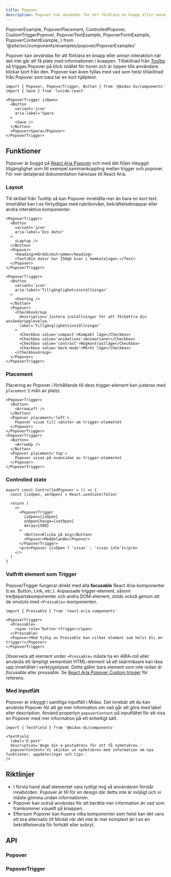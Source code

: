```yaml
---
title: Popover
description: Popover kan användas för att förklara en knapp eller annan interaktion när det inte går att få plats med informationen i knappen.
---
```


  PopoverExample,
  PopoverPlacement,
  ControlledPopover,
  CustomTriggerPopover,
  PopoverTextExample,
  PopoverFormExample,
  PopoverContentExample,
} from '@site/src/components/examples/popover/PopoverExamples'

<ComponentHeader
  name='Popover'
  friendlyName='Hjälptext, hjälpinnehåll'
/>

Popover kan användas för att förklara en knapp eller annan interaktion när det inte går att få plats med informationen i knappen. Tillskillnad från [Tooltip](../tooltip) så triggas Popover på klick istället för hover och är öppen tills användare klickar bort från den. Popover kan även fyllas med vad som helst tillskillnad från Popover som bara tar en kort hjälptext.

```tsx
import { Popover, PopoverTrigger, Button } from '@midas-ds/components'
import { Save } from 'lucide-react'
```

```tsx
<PopoverTrigger isOpen>
  <Button
    variant='icon'
    aria-label='Spara'
  >
    <Save />
  </Button>
  <Popover>Spara</Popover>
</PopoverTrigger>
```

<PopoverExample />

## Funktioner

Popover är byggd på [React Aria Popover](https://react-spectrum.adobe.com/react-aria/Popover.html) och med det
följer inbyggd tillgänglighet som till exempel sammankoppling mellan trigger och popover. För mer detaljerad
dokumentation hänvisas till React Aria.

### Layout

Till skillad från Tooltip så kan Popover innehålla mer än bara en kort text. Innehållet kan t.ex förtydligas med rubriknivåer, bekräftelseknappar eller andra interaktiva komponenter.

```tsx
<PopoverTrigger>
  <Button
    variant='icon'
    aria-label='Din dator'
  >
    <Laptop />
  </Button>
  <Popover>
    <Heading>Hårddiskutrymme</Heading>
    <Text>Din dator har 150gb kvar i hemkatalogen.</Text>
  </Popover>
</PopoverTrigger>
```

<PopoverTextExample />

```tsx
<PopoverTrigger>
  <Button
    variant='icon'
    aria-label='Tillgänglighetsinställningar'
  >
    <UserCog />
  </Button>
  <Popover>
    <CheckboxGroup
      description='Justera inställningar för att förbättra din användarupplevelse.'
      label='Tillgänglighetsinställningar'
    >
      <Checkbox value='compact'>Kompakt läge</Checkbox>
      <Checkbox value='animations'>Animationer</Checkbox>
      <Checkbox value='contrast'>Högkontrastläge</Checkbox>
      <Checkbox value='dark-mode'>Mörkt läge</Checkbox>
    </CheckboxGroup>
  </Popover>
</PopoverTrigger>
```

<PopoverFormExample />

### Placement

Placering av Popover i förhållande till dess trigger-element kan justeras med `placement` (i mån av plats).

```tsx
<PopoverTrigger>
  <Button>
    <ArrowLeft />
  </Button>
  <Popover placement='left'>
    Popover visas till vänster om trigger-elementet
  </Popover>
</PopoverTrigger>
<PopoverTrigger>
  <Button>
    <ArrowUp />
  </Button>
  <Popover placement='top'>
    Popover visas på ovansidan av trigger-elementet
  </Popover>
</PopoverTrigger>
```

<PopoverPlacement />

### Controlled state

```tsx
export const ControlledPopover = () => {
  const [isOpen, setOpen] = React.useState(false)

  return (
    <>
      <PopoverTrigger
        isOpen={isOpen}
        onOpenChange={setOpen}
        delay={500}
      >
        <Button>Klicka på mig</Button>
        <Popover>Meddelande</Popover>
      </PopoverTrigger>
      <pre>Popover {isOpen ? 'visas' : 'visas inte'}</pre>
    </>
  )
}
```

<div className='card'>
  <ControlledPopover />
</div>

### Valfritt element som Trigger

PopoverTrigger fungerar direkt med alla **focusable** React Aria-komponenter (t.ex. Button, Link, etc.). Anpassade trigger-element,
såsom tredjepartskomponenter och andra DOM-element, stöds också genom att de omsluts med `<Pressable>`-komponenten.

```tsx
import { Pressable } from 'react-aria-components'
```

```tsx
<PopoverTrigger>
  <Pressable>
    <span role='button'>Trigger</span>
  </Pressable>
  <Popover>Med hjälp av Pressable kan vilket element som helst bli en trigger!</Popover>
</PopoverTrigger>
```

<div
  className='card'
  style={{ display: 'block' }}
>
  <CustomTriggerPopover />
</div>

Observera att element under `<Pressable>` måste ha en ARIA-roll eller använda ett lämpligt semantiskt HTML-element
så att skärmläsare kan läsa upp innehållet i verktygstipset. Detta gäller bara element som inte redan är _focusable_
eller _pressable_. Se [React Aria Popover Custom trigger](https://react-spectrum.adobe.com/react-aria/Popover.html#custom-trigger)
för referens.

### Med inputfält

Popover är inbyggt i samtliga inputfält i Midas. Det innebär att du kan använda Popover för att ge mer information om vad går att göra med label eller description. Använd propertyn `popoverContent` på inputfältet för att visa en Popover med mer information på ett enhetligt sätt.

```tsx
import { TextField } from '@midas-ds/components'
```

```tsx
<TextField
  label='E-post'
  description='Ange din e-postadress för att få nyhetsbrev.'
  popoverContent='Vi skickar ut nyhetsbrev med information om nya funktioner, uppdateringar och tips.'
/>
```

<PopoverContentExample />

## Riktlinjer

- I första hand skall elementet vara tydligt nog så användaren förstår innebörden. Popover är till för en design där detta
  inte är möjligt och vi måste gömma undan informationen.
- Popover kan också användas för att berätta mer information än vad som framkommer visuellt på knappen.
- Eftersom Popover kan husera vilka komponenter som helst kan det vara ett bra alternativ till Modal när det inte är mer komplext än t.ex en bekräftelseruta för fortsätt eller avbryt.

## API

### Popover

<PropTable name='Popover' />

### PopoverTrigger

<PropTable
  name='PopoverTrigger'
  defaultOpen={false}
/>
```
